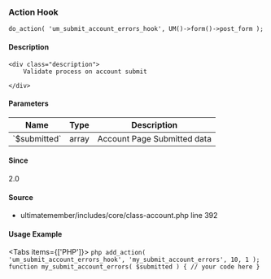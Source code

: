 
### Action Hook    
    
```
do_action( 'um_submit_account_errors_hook', UM()->form()->post_form );
```

#### Description
    <div class="description">
        Validate process on account submit
 
    </div>

#### Parameters
            
<table className="table-auto mt-2 border dark:border-gray-500 p-5 text-sm text-left">
<thead>
<tr>
<th  className="px-3">Name</th>
<th  className="px-3">Type</th>
<th  className="px-3">Description</th>
</tr>
</thead>
<tbody>
               <tr >
               <td className="px-3 py-2">`$submitted`</td>
               <td className="px-3 py-2">array</td>
               <td className="px-3 py-2 text-sm">Account Page Submitted data</td>
               </tr>
</tbody>
</table>

#### Since
<div class="description">
2.0
</div>

#### Source
  - <Link href="/developer/files/includes-core-class-account#source-view.392">ultimatemember/includes/core/class-account.php</Link> <Link href="/developer/files/includes-core-class-account#source-view.392">line 392</Link>



#### Usage Example

<Tabs items={['PHP']}>
    <Tab>
    ```php
    add_action( 'um_submit_account_errors_hook', 'my_submit_account_errors', 10, 1 );
 function my_submit_account_errors( $submitted ) {
     // your code here
 }
    ```
    </Tab>
</Tabs>